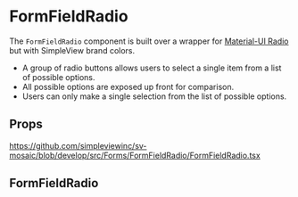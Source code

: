 
<Meta title='Forms/FormFieldRadio/Readme' />

# FormFieldRadio

The `FormFieldRadio` component is built over a wrapper for [Material-UI Radio](https://material-ui.com/components/radio-buttons/) but with SimpleView brand colors.

- A group of radio buttons allows users to select a single item from a list of possible options.
- All possible options are exposed up front for comparison.
- Users can only make a single selection from the list of possible options.

## Props

https://github.com/simpleviewinc/sv-mosaic/blob/develop/src/Forms/FormFieldRadio/FormFieldRadio.tsx

## FormFieldRadio

<Preview withSource='none'>
  <stories.Default />
</Preview>
